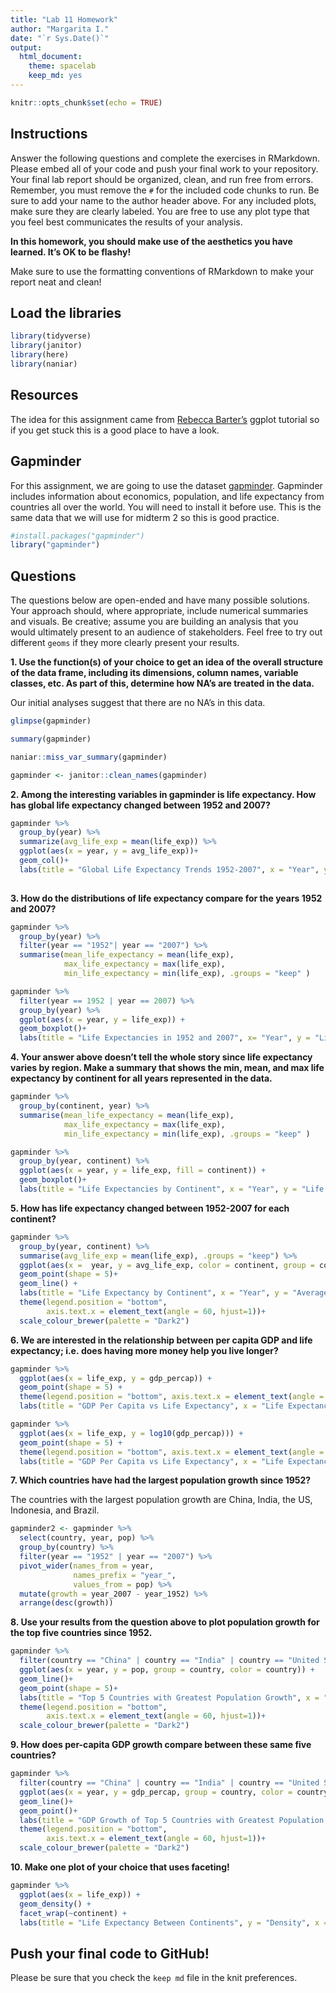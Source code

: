 ```yaml
---
title: "Lab 11 Homework"
author: "Margarita I."
date: "`r Sys.Date()`"
output:
  html_document: 
    theme: spacelab
    keep_md: yes
---
```


```r
knitr::opts_chunk$set(echo = TRUE)
```

## Instructions
Answer the following questions and complete the exercises in RMarkdown. Please embed all of your code and push your final work to your repository. Your final lab report should be organized, clean, and run free from errors. Remember, you must remove the `#` for the included code chunks to run. Be sure to add your name to the author header above. For any included plots, make sure they are clearly labeled. You are free to use any plot type that you feel best communicates the results of your analysis.  

**In this homework, you should make use of the aesthetics you have learned. It's OK to be flashy!**

Make sure to use the formatting conventions of RMarkdown to make your report neat and clean!  

## Load the libraries
```r
library(tidyverse)
library(janitor)
library(here)
library(naniar)
``` 

## Resources
The idea for this assignment came from [Rebecca Barter's](http://www.rebeccabarter.com/blog/2017-11-17-ggplot2_tutorial/) ggplot tutorial so if you get stuck this is a good place to have a look.  

## Gapminder
For this assignment, we are going to use the dataset [gapminder](https://cran.r-project.org/web/packages/gapminder/index.html). Gapminder includes information about economics, population, and life expectancy from countries all over the world. You will need to install it before use. This is the same data that we will use for midterm 2 so this is good practice.
```r
#install.packages("gapminder")
library("gapminder")
```

## Questions
The questions below are open-ended and have many possible solutions. Your approach should, where appropriate, include numerical summaries and visuals. Be creative; assume you are building an analysis that you would ultimately present to an audience of stakeholders. Feel free to try out different `geoms` if they more clearly present your results.  

**1. Use the function(s) of your choice to get an idea of the overall structure of the data frame, including its dimensions, column names, variable classes, etc. As part of this, determine how NA's are treated in the data.**  

Our initial analyses suggest that there are no NA's in this data. 

```r
glimpse(gapminder)
```

```r
summary(gapminder)
```

```r
naniar::miss_var_summary(gapminder)
```
```r
gapminder <- janitor::clean_names(gapminder)
```


**2. Among the interesting variables in gapminder is life expectancy. How has global life expectancy changed between 1952 and 2007?**


```r
gapminder %>% 
  group_by(year) %>% 
  summarize(avg_life_exp = mean(life_exp)) %>% 
  ggplot(aes(x = year, y = avg_life_exp))+
  geom_col()+
  labs(title = "Global Life Expectancy Trends 1952-2007", x = "Year", y = "Average Life Expectancy")
  
```


**3. How do the distributions of life expectancy compare for the years 1952 and 2007?**

```r
gapminder %>% 
  group_by(year) %>% 
  filter(year == "1952"| year == "2007") %>% 
  summarise(mean_life_expectancy = mean(life_exp),
            max_life_expectancy = max(life_exp),
            min_life_expectancy = min(life_exp), .groups = "keep" )
```

```r
gapminder %>%
  filter(year == 1952 | year == 2007) %>% 
  group_by(year) %>% 
  ggplot(aes(x = year, y = life_exp)) +
  geom_boxplot()+
  labs(title = "Life Expectancies in 1952 and 2007", x= "Year", y = "Life Expectancy")
```



**4. Your answer above doesn't tell the whole story since life expectancy varies by region. Make a summary that shows the min, mean, and max life expectancy by continent for all years represented in the data.**
```r
gapminder %>% 
  group_by(continent, year) %>% 
  summarise(mean_life_expectancy = mean(life_exp),
            max_life_expectancy = max(life_exp),
            min_life_expectancy = min(life_exp), .groups = "keep" )
```
```r
gapminder %>% 
  group_by(year, continent) %>%
  ggplot(aes(x = year, y = life_exp, fill = continent)) +
  geom_boxplot()+
  labs(title = "Life Expectancies by Continent", x = "Year", y = "Life Expectancy")
```

**5. How has life expectancy changed between 1952-2007 for each continent?**

```r
gapminder %>% 
  group_by(year, continent) %>% 
  summarise(avg_life_exp = mean(life_exp), .groups = "keep") %>% 
  ggplot(aes(x =  year, y = avg_life_exp, color = continent, group = continent)) +
  geom_point(shape = 5)+
  geom_line() +
  labs(title = "Life Expectancy by Continent", x = "Year", y = "Average Life Expectancy") +
  theme(legend.position = "bottom",
        axis.text.x = element_text(angle = 60, hjust=1))+
  scale_colour_brewer(palette = "Dark2")
```


**6. We are interested in the relationship between per capita GDP and life expectancy; i.e. does having more money help you live longer?**

```r
gapminder %>% 
  ggplot(aes(x = life_exp, y = gdp_percap)) +
  geom_point(shape = 5) +
  theme(legend.position = "bottom", axis.text.x = element_text(angle = 60, hjust=1))+
  labs(title = "GDP Per Capita vs Life Expectancy", x = "Life Expectancy", y = "GDP Per Capita")
```
```r
gapminder %>% 
  ggplot(aes(x = life_exp, y = log10(gdp_percap))) +
  geom_point(shape = 5) +
  theme(legend.position = "bottom", axis.text.x = element_text(angle = 60, hjust=1))+
  labs(title = "GDP Per Capita vs Life Expectancy", x = "Life Expectancy", y = "GDP Per Capita (log10)")
```

**7. Which countries have had the largest population growth since 1952?**

The countries with the largest population growth are China, India, the US, Indonesia, and Brazil.

```r
gapminder2 <- gapminder %>% 
  select(country, year, pop) %>% 
  group_by(country) %>% 
  filter(year == "1952" | year == "2007") %>% 
  pivot_wider(names_from = year,
              names_prefix = "year_",
              values_from = pop) %>% 
  mutate(growth = year_2007 - year_1952) %>% 
  arrange(desc(growth))
```

**8. Use your results from the question above to plot population growth for the top five countries since 1952.**

```r
gapminder %>% 
  filter(country == "China" | country == "India" | country == "United States" | country == "Indonesia" | country == "Brazil") %>% 
  ggplot(aes(x = year, y = pop, group = country, color = country)) +
  geom_line()+
  geom_point(shape = 5)+
  labs(title = "Top 5 Countries with Greatest Population Growth", x = "Year", y = "Population") +
  theme(legend.position = "bottom",
        axis.text.x = element_text(angle = 60, hjust=1))+
  scale_colour_brewer(palette = "Dark2")
```


**9. How does per-capita GDP growth compare between these same five countries?**

```r
gapminder %>% 
  filter(country == "China" | country == "India" | country == "United States" | country == "Indonesia" | country == "Brazil") %>% 
  ggplot(aes(x = year, y = gdp_percap, group = country, color = country)) +
  geom_line()+
  geom_point()+
  labs(title = "GDP Growth of Top 5 Countries with Greatest Population Growth 1952-2007", x = "Year", y = "GDP per capita") +
  theme(legend.position = "bottom",
        axis.text.x = element_text(angle = 60, hjust=1))+
  scale_colour_brewer(palette = "Dark2")
```


**10. Make one plot of your choice that uses faceting!**

```r
gapminder %>% 
  ggplot(aes(x = life_exp)) +
  geom_density() +
  facet_wrap(~continent) +
  labs(title = "Life Expectancy Between Continents", y = "Density", x = "Life Expectancy")
```


## Push your final code to GitHub!
Please be sure that you check the `keep md` file in the knit preferences. 